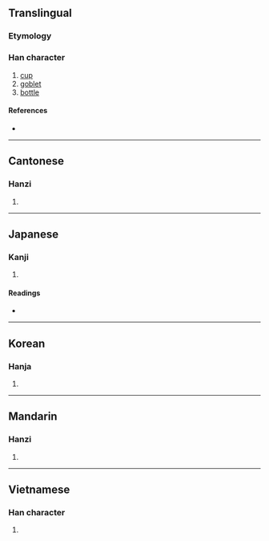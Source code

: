 {{also|樽}}
{{character info/new}}
==Translingual==

===Etymology===
{{Han compound|土|尊|c1=s|t1=clay|c2=p|ls=psc}}

===Han character===
{{Han char|rn=32|rad=土|as=12|sn=15|four=48146|canj=GTWI|ids=⿰土尊}}

# [[cup]]
# [[goblet]]
# [[bottle]]

====References====
* {{Han ref|kx=0239.030|dkj=05472|dj=0478.050|hdz=10488.140|uh=58AB|ud=22699|bh=E54A|bd=58698}}

----

==Cantonese==

===Hanzi===
{{yue-hanzi|jyut=[[cun1]], [[cyun4]], [[deon1]]|y=chun1, chyun4, deun1}}

# {{rfdef|yue|sort=土12}}

----

==Japanese==

===Kanji===
{{ja-kanji|grade=|rs=土12}}

# {{rfdef|ja|sort=土12}}

====Readings====
* {{ja-readings|on=[[しゅん]] (shun)|kun=}}

----

==Korean==

===Hanja===
{{ko-hanja|hangeul=준|rv=jun|mr=chun}}

# {{rfdef|ko|sort=土12}}

----

==Mandarin==

===Hanzi===
{{cmn-hanzi|pin=[[zūn]] ([[zun1]]), [[cún]] ([[cun2]]), [[dūn]] ([[dun1]])|wg=tsun<sup>1</sup>, ts'un<sup>2</sup>, tun<sup>1</sup>}}

# {{rfdef|cmn|sort=土12}}

----

==Vietnamese==

===Han character===
{{vi-hantu|[[chôn]]|rs=土12}}

# {{rfdef|vi|sort=土12}}